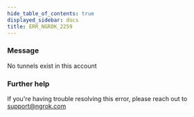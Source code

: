 ```yaml
---
hide_table_of_contents: true
displayed_sidebar: docs
title: ERR_NGROK_2259
---
```


### Message

No tunnels exist in this account

<ErrorDetails />

### Further help

If you're having trouble resolving this error, please reach out to [support@ngrok.com](mailto:support@ngrok.com?subject=Help%20with%20ERR_NGROK_2259)
